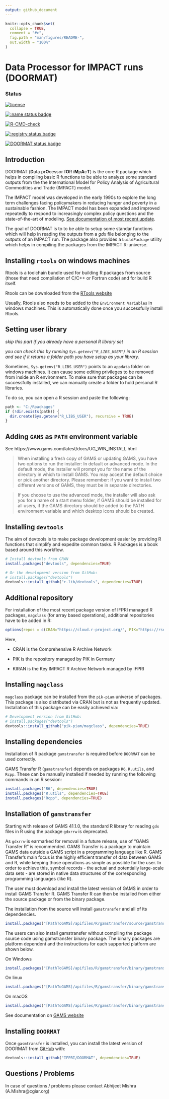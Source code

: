```yaml
---
output: github_document
---
```


<!-- README.md is generated from README.Rmd. Please edit that file -->

```r
knitr::opts_chunk$set(
  collapse = TRUE,
  comment = "#>",
  fig.path = "man/figures/README-",
  out.width = "100%"
)
```

# Data Processor for IMPACT runs (DOORMAT)

### Status

<!-- badges: start -->
[![license](https://img.shields.io/badge/Licence-GPL%20(%3E%3D%203)-red)](https://github.com/IFPRI/reportIMPACT/blob/master/LICENSE.md)

[![:name status badge](https://ifpri.r-universe.dev/badges/:name)](https://ifpri.r-universe.dev)

[![R-CMD-check](https://github.com/IFPRI/DOORMAT/actions/workflows/R-CMD-check.yaml/badge.svg)](https://github.com/IFPRI/DOORMAT/actions/workflows/R-CMD-check.yaml)

[![:registry status badge](https://ifpri.r-universe.dev/badges/:registry)](https://ifpri.r-universe.dev)

[![DOORMAT status badge](https://ifpri.r-universe.dev/badges/DOORMAT)](https://ifpri.r-universe.dev)
<!-- badges: end -->

## Introduction

DOORMAT (**D**ata pr**O**cessor f**O**R i**M**p**A**c**T**) is the core R package which helps in compiling basic R functions to be able to analyze some standard outputs from the the International Model for Policy Analysis of Agricultural Commodities and Trade (IMPACT) model.

The IMPACT model was developed in the early 1990s to explore the long term challenges facing policymakers in reducing hunger and poverty in a sustainable fashion. The IMPACT model has been expanded and improved repeatedly to respond to increasingly complex policy questions and the state-of-the-art of modeling. [See documentation of most recent update](http://www.ifpri.org/publication/international-model-policy-analysis-agricultural-commodities-and-trade-impact-model-0).

The goal of DOORMAT is to to be able to setup some standar functions which will help in reading the outputs from a _gdx_ file belonging to the outputs of an IMPACT run. The package also provides a `buildPackage` utility which helps in compiling the packages from the IMPACT R-universe.

## Installing `rtools` on windows machines

Rtools is a toolchain bundle used for building R packages from source (those that need compilation of C/C++ or Fortran code) and for build R itself. 

Rtools can be downloaded from the [RTools website](https://cran.r-project.org/bin/windows/Rtools/)

Usually, Rtools also needs to be added to the `Environment Variables` in windows machines. This is automatically done once you successfully install Rtools.

## Setting user library

_skip this part if you already have a personal R library set_

_you can check this by running `Sys.getenv("R_LIBS_USER")` in an R session and see if it returns a folder path you have setup as your library._

Sometimes, `Sys.getenv("R_LIBS_USER")` points to an `appdata` folder on windows machines. It can cause some editing privileges to be removed from inside an R environment. To make sure that packages can be successfully installed, we can manually create a folder to hold personal R libraries.

To do so, you can open a R session and paste the following:

``` r
path <- "C:/Rpackages"
if (!dir.exists(path)) {
  dir.create(Sys.getenv("R_LIBS_USER"), recursive = TRUE)
}
```

## Adding `GAMS` as `PATH` environment variable

See https://www.gams.com/latest/docs/UG_WIN_INSTALL.html

> When installing a fresh copy of GAMS or updating GAMS, you have two options to run the installer: In default or advanced mode. In the default mode, the installer will prompt you for the name of the directory in which to install GAMS. You may accept the default choice or pick another directory. Please remember: if you want to install two different versions of GAMS, they must be in separate directories.

> If you choose to use the advanced mode, the installer will also ask you for a name of a start menu folder, if GAMS should be installed for all users, if the GAMS directory should be added to the PATH environment variable and which desktop icons should be created.

## Installing `devtools`

The aim of devtools is to make package development easier by providing R functions that simplify and expedite common tasks. R Packages is a book based around this workflow.

``` r
# Install devtools from CRAN
install.packages("devtools", dependencies=TRUE)

# Or the development version from GitHub:
# install.packages("devtools")
devtools::install_github("r-lib/devtools", dependencies=TRUE)

```

## Additional repository

For installation of the most recent package version of IFPRI managed R packages,
`magclass` (for array based operations), additional repositories have to be added in R:

``` r
options(repos = c(CRAN="https://cloud.r-project.org/", PIK="https://rse.pik-potsdam.de/r/packages", KIRAN="https://ifpri.r-universe.dev"))
```
Here, 

- CRAN is the Comprehensive R Archive Network

- PIK is the repository managed by PIK in Germany

- KIRAN is the Key IMPACT R Archive Network managed by IFPRI

## Installing `magclass`

`magclass` package can be installed from the `pik-piam` universe of packages.
This package is also distributed via CRAN but is not as frequently updated.
Installation of this package can be easily achieved via:

``` r
# Development version from GitHub:
# install.packages("devtools")
devtools::install_github("pik-piam/magclass", dependencies=TRUE)

```

## Installing dependencies

Installation of R package `gamstransfer` is required before `DOORMAT` can be used correctly.

GAMS Transfer R (`gamstransfer`) depends on packages `R6`, `R.utils`, and `Rcpp`. These can be manually installed if needed by running the following commands in an R session:
``` r
install.packages("R6", dependencies=TRUE)
install.packages("R.utils", dependencies=TRUE)
install.packages("Rcpp", dependencies=TRUE)
```

## Installation of `gamstransfer`

Starting with release of GAMS 41.1.0, the standard R library for reading `gdx` files in R using the package `gdxrrw` is deprecated.

As `gdxrrw` is earmarked for removal in a future release, use of "GAMS Transfer R" is recommended. GAMS Transfer is a package to maintain GAMS data outside a GAMS script in a programming language like R. GAMS Transfer's main focus is the highly efficient transfer of data between GAMS and R, while keeping those operations as simple as possible for the user. In order to achieve this, symbol records - the actual and potentially large-scale data sets - are stored in native data structures of the corresponding programming languages (like R). 

The user must download and install the latest version of GAMS in order to install GAMS Transfer R. GAMS Transfer R can then be installed from either the source package or from the binary package.

The installation from the source will install `gamstransfer` and all of its dependencies.

``` r
install.packages("[PathToGAMS]/apifiles/R/gamstransfer/source/gamstransfer_r.tar.gz", dependencies=TRUE)
```
The users can also install gamstransfer without compiling the package source code using gamstransfer binary package. The binary packages are platform dependent and the instructions for each supported platform are shown below.

On Windows
``` r
install.packages("[PathToGAMS]/apifiles/R/gamstransfer/binary/gamstransfer.zip", type="binary")
```

On linux
``` r
install.packages("[PathToGAMS]/apifiles/R/gamstransfer/binary/gamstransfer.tar.gz")
```

On macOS
``` r
install.packages("[PathToGAMS]/apifiles/R/gamstransfer/binary/gamstransfer.tgz", type="binary")
```

See documentation on [GAMS website](https://www.gams.com/latest/docs/API_R_GAMSTRANSFER.html)

## Installing `DOORMAT`
Once `gasmtransfer` is installed, you can install the latest version of DOORMAT from
[GitHub](https://github.com/) with:

``` r
devtools::install_github("IFPRI/DOORMAT", dependencies=TRUE)
```

## Questions / Problems

In case of questions / problems please contact Abhijeet Mishra (A.Mishra@cgiar.org)

